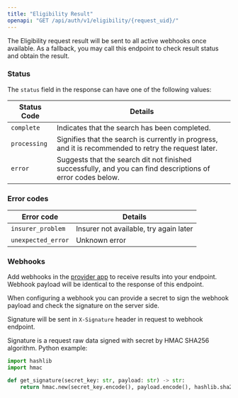 ```yaml
---
title: "Eligibility Result"
openapi: "GET /api/auth/v1/eligibility/{request_uid}/"
---
```


The Eligibility request result will be sent to all active webhooks once available. As a fallback, you may call this endpoint to check result status and obtain the result.

### Status

The `status` field in the response can have one of the following values:

| Status Code  | Details                                                                                                     |
| ------------ | ----------------------------------------------------------------------------------------------------------- |
| `complete`   | Indicates that the search has been completed.                                                               |
| `processing` | Signifies that the search is currently in progress, and it is recommended to retry the request later.       |
| `error`      | Suggests that the search dit not finished successfully, and you can find descriptions of error codes below. |

### Error codes

| Error code         | Details                                |
| ------------------ | -------------------------------------- |
| `insurer_problem`  | Insurer not available, try again later |
| `unexpected_error` | Unknown error                          |

### Webhooks

Add webhooks in the [provider app](https://provider.anagram.care/webhooks) to receive results into your endpoint. Webhook payload will be identical to the response of this endpoint.

When configuring a webhook you can provide a secret to sign the webhook payload and check the signature on the server side.

Signature will be sent in `X-Signature` header in request to webhook endpoint.

Signature is a request raw data signed with secret by HMAC SHA256 algorithm. Python example:

```python
import hashlib
import hmac

def get_signature(secret_key: str, payload: str) -> str:
    return hmac.new(secret_key.encode(), payload.encode(), hashlib.sha256).hexdigest()
```